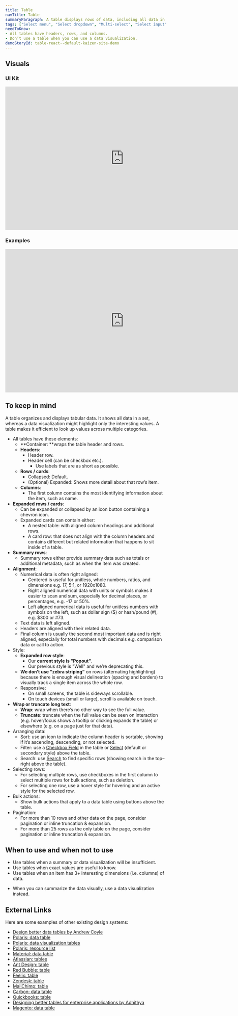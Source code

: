 ```yaml
---
title: Table
navTitle: Table
summaryParagraph: A table displays rows of data, including all data in a set, making it efficient to look up values.
tags: ["Select menu", "Select dropdown", "Multi-select", "Select input"]
needToKnow:
- All tables have headers, rows, and columns.
- Don’t use a table when you can use a data visualization.
demoStoryId: table-react--default-kaizen-site-demo
---
```



## Visuals

### UI Kit

<iframe style="border: none;" width="744" height="450" src="https://www.figma.com/embed?embed_host=share&url=https%3A%2F%2Fwww.figma.com%2Ffile%2Fe3TyAOZKfLg9cA01Iy1Mgm%2FKaizen-Site-embed%3Fnode-id%3D205%253A11292" allowfullscreen></iframe>

### Examples

<iframe style="border: none;" width="744" height="450" src="https://www.figma.com/embed?embed_host=share&url=https%3A%2F%2Fwww.figma.com%2Ffile%2Fe3TyAOZKfLg9cA01Iy1Mgm%2FKaizen-Site-embed%3Fnode-id%3D1412%253A385" allowfullscreen></iframe>

## To keep in mind

A table organizes and displays tabular data. It shows all data in a set, whereas a data visualization might highlight only the interesting values. A table makes it efficient to look up values across multiple categories.

*   All tables have these elements:
    *   **Container: **wraps the table header and rows.
    *   **Headers**:
        *   Header row.
        *   Header cell (can be checkbox etc.).
            *   Use labels that are as short as possible.
    *   **Rows / cards**:
        *   Collapsed: Default.
        *   (Optional) Expanded: Shows more detail about that row’s item.
    *   **Columns**:
        *   The first column contains the most identifying information about the item, such as name.
*   **Expanded** **rows / cards**:
    *   Can be expanded or collapsed by an icon button containing a chevron icon.
    *   Expanded cards can contain either:
        *   A nested table: with aligned column headings and additional rows.
        *   A card row: that does not align with the column headers and contains different but related information that happens to sit inside of a table.
*   **Summary rows**:
    *   Summary rows either provide summary data such as totals or additional metadata, such as when the item was created.
*   **Alignment**:
    *   Numerical data is often right aligned:
        *   Centered is useful for unitless, whole numbers, ratios, and dimensions e.g. 17, 5:1, or 1920x1080.
        *   Right aligned numerical data with units or symbols makes it easier to scan and sum, especially for decimal places, or percentages, e.g. -17 or 50%.
        *   Left aligned numerical data is useful for unitless numbers with symbols on the left, such as dollar sign ($) or hash/pound (#), e.g. $300 or #73.
    *   Text data is left aligned.
    *   Headers are aligned with their related data.
    *   Final column is usually the second most important data and is right aligned, especially for total numbers with decimals e.g. comparison data or call to action.
*   Style:
    *   **Expanded row style**: 
        *   Our **current style is "Popout"**.
        *   Our previous style is "Well" and we’re deprecating this.
    *   **We don’t use “zebra striping”** on rows (alternating highlighting) because there is enough visual delineation (spacing and borders) to visually track a single item across the whole row.
    *   Responsive:
        *   On small screens, the table is sideways scrollable.
        *   On touch devices (small or large), scroll is available on touch.
*   **Wrap or truncate long text**:
    *   **Wrap**: wrap when there’s no other way to see the full value.
    *   **Truncate**: truncate when the full value can be seen on interaction (e.g. hover/focus shows a tooltip or clicking expands the table) or elsewhere (e.g. on a page just for that data).
*   Arranging data:
    *   Sort: use an icon to indicate the column header is sortable, showing if it’s ascending, descending, or not selected.
    *   Filter: use a [Checkbox Field](/components/checkbox-field) in the table or [Select](/components/select) (default or secondary style) above the table.
    *   Search: use [Search](/components/search-field) to find specific rows (showing search in the top–right above the table).
*   Selecting rows:
    *   For selecting multiple rows, use checkboxes in the first column to select multiple rows for bulk actions, such as deletion.
    *   For selecting one row, use a hover style for hovering and an active style for the selected row.
*   Bulk actions:
    *   Show bulk actions that apply to a data table using buttons above the table.
*   Pagination:
    *   For more than 10 rows and other data on the page, consider pagination or inline truncation & expansion.
    *   For more than 25 rows as the only table on the page, consider pagination or inline truncation & expansion.

## When to use and when not to use

<WhenToUseAndWhenNotToUse>
<WhenToUse>

*   Use tables when a summary or data visualization will be insufficient.
*   Use tables when exact values are useful to know.
*   Use tables when an item has 3+ interesting dimensions (i.e. columns) of data.

</WhenToUse>
<WhenNotToUse>

*   When you can summarize the data visually, use a data visualization instead.

</WhenNotToUse>
</WhenToUseAndWhenNotToUse>

## External Links

Here are some examples of other existing design systems:

- [Design better data tables by Andrew Coyle](https://uxdesign.cc/design-better-data-tables-4ecc99d23356)
- [Polaris: data table](https://polaris.shopify.com/components/lists-and-tables/data-table)
- [Polaris: data visualization tables](https://polaris.shopify.com/design/data-visualizations#section-tables)
- [Polaris: resource list](https://polaris.shopify.com/components/lists-and-tables/resource-list#navigation)
- [Material: data table](https://material.io/design/components/data-tables.html)
- [Atlassian: tables](https://www.atlassian.design/guidelines/product/components/tables)
- [Ant Design: table](https://ant.design/components/table/)
- [Red Bubble: table](http://redbubble.design/components/table/examples#basic)
- [Feelix: table](https://feelix.myob.com/#/Components/Tables/Table)
- [Zendesk: table](https://garden.zendesk.com/react-components/tables/)
- [MailChimp: table](https://ux.mailchimp.com/patterns/tables)
- [Carbon: data table](https://www.carbondesignsystem.com/components/data-table/code)
- [Quickbooks: table](https://designsystem.quickbooks.com/component/tables/)
- [Designing better tables for enterprise applications by Adhithya](https://uxdesign.cc/designing-better-tables-for-enterprise-applications-f9ef545e9fbd)
- [Magento: data table](https://devdocs.magento.com/guides/v-3/pattern-library/displaying-data/datatable/datatable.html)

